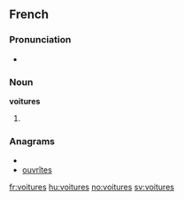==French==

===Pronunciation===
* {{IPA|/vwa.tyʁ/|lang=fr}}

===Noun===
'''voitures''' {{f}}

# {{plural of|voiture|lang=French}}

===Anagrams===
* {{alphagram|eiorstuv}}
* [[ouvrîtes#French|ouvrîtes]]

[[fr:voitures]]
[[hu:voitures]]
[[no:voitures]]
[[sv:voitures]]